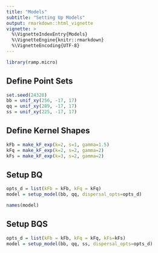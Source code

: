 ```yaml
---
title: "Models"
subtitle: "Setting Up Models"
output: rmarkdown::html_vignette
vignette: >
  %\VignetteIndexEntry{Models}
  %\VignetteEngine{knitr::rmarkdown}
  %\VignetteEncoding{UTF-8}
---
```


```r
library(ramp.micro)
```

## Define Point Sets 

```r
set.seed(24328)
bb = unif_xy(256, -17, 17) 
qq = unif_xy(289, -17, 17) 
ss = unif_xy(225, -17, 17) 
```


## Define Kernel Shapes 

```r
kFb = make_kF_exp(k=2, s=1, gamma=1.5)
kFq = make_kF_exp(k=2, s=2, gamma=2)
kFs = make_kF_exp(k=3, s=2, gamma=2)
```

## Setup BQ

```r
opts_d = list(kFb = kFb, kFq = kFq)
model = setup_model(bb, qq, dispersal_opts=opts_d)
```

```r
names(model)
```


## Setup BQS

```r
opts_d = list(kFb = kFb, kFq = kFq, kFs=kFs)
model = setup_model(bb, qq, ss, dispersal_opts=opts_d)
```
